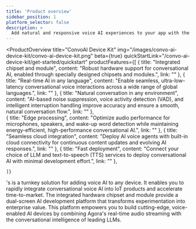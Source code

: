 ```yaml
---
title: 'Product overview'
sidebar_position: 1
platform_selector: false
description: >
  Add natural and responsive voice AI experiences to your app with the LLM of your choice.
---
```


<ProductOverview
    title="ConvoAI Device Kit"
    img="/images/convo-ai-device-kit/convo-ai-device-kit.png"
    beta={true}
    quickStartLink="/convo-ai-device-kit/get-started/quickstart"
    productFeatures={[
        {
            title: "Integrated chipset and module",
            content: "Robust hardware support for conversational AI, enabled through specially designed chipsets and modules.",
            link: ""
        },
        {
            title: "Real-time AI in any language",
            content: "Enable seamless, ultra-low-latency conversational voice interactions across a wide range of global languages.",
            link: ""
        },
        {
            title: "Natural conversation in any environment",
            content: "AI-based noise suppression, voice activity detection (VAD), and intelligent interruption handling improve accuracy and ensure a smooth, natural conversation flow.",
            link: ""
        },        
        {
            title: "Edge processing",
            content: "Optimize audio performance for microphones, speakers, and wake-up word detection while maintaining energy-efficient, high-performance conversational AI.",
            link: ""
        },
        {
            title: "Seamless cloud integration",
            content: "Deploy AI voice agents with built-in cloud connectivity for continuous content updates and evolving AI responses.",
            link: ""
        },
        {
            title: "Fast deployment",
            content: "Connect your choice of LLM and text-to-speech (TTS) services to deploy conversational AI with minimal development effort.",
            link: ""
        },

    ]}

>

<Vg k="COMPANY" />'s <Vpd k="NAME" /> is a turnkey solution for adding voice AI to any device. It enables you to rapidly integrate conversational voice AI into IoT products and accelerate time-to-market. The integrated hardware chipset and module provide a dual-screen AI development platform that transforms experimentation into enterprise value. This platform empowers you to build cutting-edge, voice-enabled AI devices by combining Agora's real-time audio streaming with the conversational intelligence of leading LLMs.
</ProductOverview>